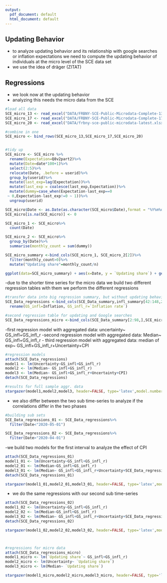```yaml
---
output:
  pdf_document: default
  html_document: default
---
```


## Updating Behavior

- to analyze updating behavior and its relationship with google searches or inflation expectations we need to compute the updating behavior of individuals at the micro level of the SCE data set
- we use the idea of dräger (ZITAT)



## Regressions

- we look now at the updating behavior
- analyzing this needs the micro data from the SCE



<!--Micro data by the SCE-->
```r

#load all data
SCE_micro_13 <- read_excel("DATA/FRBNY-SCE-Public-Microdata-Complete-13-16.xlsx")
SCE_micro_17 <- read_excel("DATA/FRBNY-SCE-Public-Microdata-Complete-17-19.xlsx")
SCE_micro_20 <- read_excel("DATA/frbny-sce-public-microdata-latest.xlsx")

#combine in one
SCE_micro <- bind_rows(SCE_micro_13,SCE_micro_17,SCE_micro_20)


#tidy up
SCE_micro <- SCE_micro %>%
  rename(Expectation=Q8v2part2)%>%
  mutate(Date=date*100+1)%>%
  select(2:5)%>%
  relocate(Date, .before = userid)%>%
  group_by(userid)%>%
  mutate(last_exp=lag(Expectation))%>% 
  mutate(last_exp = coalesce(last_exp,Expectation))%>%
  mutate(dummy=case_when(Expectation-last_exp==0
 ~ 0,Expectation-last_exp!=0 ~ 1))%>%
  ungroup(userid)

SCE_micro$Date <- as.Date(as.character(SCE_micro$Date),format = "%Y%m%d")
SCE_micro[is.na(SCE_micro)] <- 0

SCE_micro_1 <- SCE_micro%>%
  count(Date)

SCE_micro_2 <- SCE_micro%>%
  group_by(Date)%>%
  summarise(monthly_count = sum(dummy))

SCE_micro_summary <-bind_cols(SCE_micro_1, SCE_micro_2[2])%>%
  filter(monthly_count>0)%>%
  mutate("Updating share"=monthly_count/n)
```



<!--Plot Micro data by the SCE all in one-->
```r


ggplot(data=SCE_micro_summary) + aes(x=Date, y = `Updating share`) + geom_line(size=0.8,color="steelblue")+labs(x="Years",y="Updating Share")+scale_x_date(date_labels = "%Y",date_breaks = "year")+ theme_minimal()

```

-due to the shorter time series for the micro data we build two different regression tables with them we perform the different regressions


<!--Regressions-->
```r
#transfer data into big regression summary, but without updating behavior
SCE_Data_regressions <-bind_cols(SCE_Data_summary,infl_summary[42:148,2:3])%>%
  rename(GS_infl=Inflation, GS_infl_r=`Inflation rate`)

#second regression table for updating and Google searches
SCE_Data_regressions_micro <-bind_cols(SCE_Data_summary[2:98,],SCE_micro_summary[4],infl_summary[43:139,2:3])%>%rename(GS_infl=Inflation, GS_infl_r=`Inflation rate`)

```


-first regression model with aggregated data: uncertainty~ GS_infl+GS_infl_r
-second regression model with aggregated data: Median~ GS_infl+GS_infl_r
- third regression model with aggregated data: median of exp~ GS_infl+GS_infl_r+Uncertainty+CPI

<!--Regression Model aggregated data-->
```r

#regression models
attach(SCE_Data_regressions)
model1 <- lm(Uncertainty~GS_infl+GS_infl_r)
model2 <- lm(Median~ GS_infl+GS_infl_r)
model3 <- lm(Median~ GS_infl+GS_infl_r+Uncertainty+CPI)
detach(SCE_Data_regressions)

#results for full sample aggr. data
stargazer(model1,model2,model3, header=FALSE, type='latex',model.numbers= FALSE,title = "Regressions for aggregated Data, full sample",omit.stat = c("rsq", "f"))


```


- we also differ between the two sub time-series to analyze if the correlations differ in the two phases

<!--Regression Model aggregated data sub-->
```r

#building sub sets
SCE_Data_regressions_01 <- SCE_Data_regressions%>%
  filter(Date<"2020-05-01")

SCE_Data_regressions_02 <- SCE_Data_regressions%>%
  filter(Date>"2020-04-01")

```

-we build two models for the first interval to analyze the effect of CPI

<!--Regression Models aggregated data sub1-->
```r

attach(SCE_Data_regressions_01)
model1_01 <- lm(Uncertainty~GS_infl+GS_infl_r)
model2_01 <- lm(Median~GS_infl+GS_infl_r)
model3_01 <- lm(Median~ GS_infl+GS_infl_r+Uncertainty+SCE_Data_regressions_01$CPI)
detach(SCE_Data_regressions_01)

stargazer(model1_01,model2_01,model3_01, header=FALSE, type='latex',model.numbers= FALSE,title = "Regressions for aggregated Data, sample from 06/13-04/20",omit.stat = c("rsq", "f"))

```

- we do the same regressions with our second sub time-series

<!--Regression Models aggregated data sub2-->
```r

attach(SCE_Data_regressions_02)
model1_02 <- lm(Uncertainty~GS_infl+GS_infl_r)
model2_02 <- lm(Median~GS_infl+GS_infl_r)
model3_02 <- lm(Median~ GS_infl+GS_infl_r+Uncertainty+SCE_Data_regressions_02$CPI)
detach(SCE_Data_regressions_02)

stargazer(model1_02,model2_02,model3_02, header=FALSE, type='latex',model.numbers= FALSE,title = "Regressions for aggregated Data, sample 05/20-04/22",omit.stat = c("rsq", "f"))




```


<!--Regression Model micro data 1-->
```r
#regressions for micro data
attach(SCE_Data_regressions_micro)
model1_micro <- lm(`Updating share`~ GS_infl+GS_infl_r)
model2_micro <- lm(Uncertainty~ `Updating share`)
model3_micro <- lm(Median~ `Updating share`)

stargazer(model1_micro,model2_micro,model3_micro, header=FALSE, type='latex',model.numbers= FALSE,title = "Regressions for Micro-Data",omit.stat = c("rsq", "f"))


```



